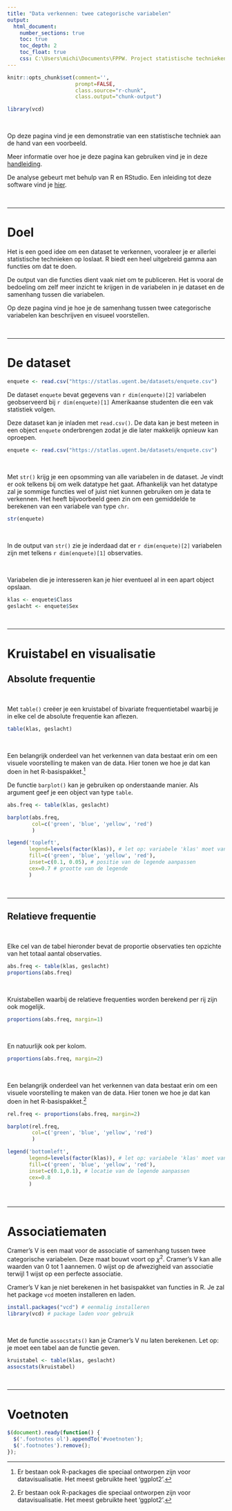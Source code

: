 ```yaml
---
title: "Data verkennen: twee categorische variabelen"
output:
  html_document: 
    number_sections: true
    toc: true
    toc_depth: 2
    toc_float: true
    css: C:\Users\michi\Documents\FPPW. Project statistische technieken\pagina's\statlas_technieken.css
---
```


```r
knitr::opts_chunk$set(comment='', 
                      prompt=FALSE, 
                      class.source="r-chunk", 
                      class.output="chunk-output")

library(vcd)

```

<!--  {-} of {.unnumbered} na header zorgt ervoor dat deze sectie niet wordt genummerd ondanks "number_sections: TRUE" in YAML -->

<br>

Op deze pagina vind je een demonstratie van een statistische techniek aan de hand van een voorbeeld. 

Meer informatie over hoe je deze pagina kan gebruiken vind je in deze <a href="https://statlas.ugent.be/andere paginas/handleiding.html" target='_blank'>handleiding</a>.

<!-- ../ verwijst naar hogere directory -->

De analyse gebeurt met behulp van R en RStudio. Een inleiding tot deze software vind je <a href="https://ufora.ugent.be/d2l/le/discovery/view/course/386505" target="_blank">hier</a>.

<br>

------------------

# Doel

Het is een goed idee om een dataset te verkennen, vooraleer je er allerlei statistische technieken op loslaat. R biedt een heel uitgebreid gamma aan functies om dat te doen. 

De output van die functies dient vaak niet om te publiceren. Het is vooral de bedoeling om zelf meer inzicht te krijgen in de variabelen in je dataset en de samenhang tussen die variabelen.

Op deze pagina vind je hoe je de samenhang tussen twee categorische variabelen kan beschrijven en visueel voorstellen.

<br>

-------------

# De dataset

```r

enquete <- read.csv("https://statlas.ugent.be/datasets/enquete.csv")

```


De dataset `enquete` bevat gegevens van `r dim(enquete)[2]` variabelen geobserveerd bij `r dim(enquete)[1]` Amerikaanse studenten die een vak statistiek volgen.

Deze dataset kan je inladen met `read.csv()`. De data kan je best meteen in een object `enquete` onderbrengen zodat je die later makkelijk opnieuw kan oproepen.

```r
enquete <- read.csv("https://statlas.ugent.be/datasets/enquete.csv")
```

<br>

Met `str()` krijg je een opsomming van alle variabelen in de dataset. Je vindt er ook telkens bij om welk datatype het gaat. Afhankelijk van het datatype zal je sommige functies wel of juist niet kunnen gebruiken om je data te verkennen. Het heeft bijvoorbeeld geen zin om een gemiddelde te berekenen van een variabele van type `chr`.

```r

str(enquete) 

```

<br>

In de output van `str()` zie je inderdaad dat er `r dim(enquete)[2]` variabelen zijn met telkens `r dim(enquete)[1]` observaties. 

<br>

Variabelen die je interesseren kan je hier eventueel al in een apart object opslaan.

```r

klas <- enquete$Class
geslacht <- enquete$Sex

```

<br>

-------------------

# Kruistabel en visualisatie {.tabset .tabset-fade .tabset-pills}

## Absolute frequentie {-}

<br>

<div class='tabset_kader'>

Met `table()` creëer je een kruistabel of bivariate frequentietabel waarbij je in elke cel de absolute frequentie kan aflezen.

```r
table(klas, geslacht)
```

<br>

Een belangrijk onderdeel van het verkennen van data bestaat erin om een visuele voorstelling te maken van de data. Hier tonen we hoe je dat kan doen in het R-basispakket.^[Er bestaan ook R-packages die speciaal ontworpen zijn voor datavisualisatie. Het meest gebruikte heet ‘ggplot2’.]

De functie `barplot()` kan je gebruiken op onderstaande manier. Als argument geef je een object van type `table`.

```r
abs.freq <- table(klas, geslacht)

barplot(abs.freq, 
        col=c('green', 'blue', 'yellow', 'red')
        )

legend('topleft', 
       legend=levels(factor(klas)), # let op: variabele 'klas' moet van type factor zijn
       fill=c('green', 'blue', 'yellow', 'red'), 
       inset=c(0.1, 0.05), # positie van de legende aanpassen
       cex=0.7 # grootte van de legende
       )
```

<br>

</div>

--------------------

## Relatieve frequentie {-}

<br>

<div class='tabset_kader'>

Elke cel van de tabel hieronder bevat de proportie observaties ten opzichte van het totaal aantal observaties. 

```r
abs.freq <- table(klas, geslacht)
proportions(abs.freq)
```

<br>

Kruistabellen waarbij de relatieve frequenties worden berekend per rij zijn ook mogelijk.

```r
proportions(abs.freq, margin=1)
```

<br>

En natuurlijk ook per kolom.

```r
proportions(abs.freq, margin=2)
```

<br>

Een belangrijk onderdeel van het verkennen van  data bestaat erin om een visuele voorstelling te maken van de data. Hier tonen we hoe je dat kan doen in het R-basispakket.^[Er bestaan ook R-packages die speciaal ontworpen zijn voor datavisualisatie. Het meest gebruikte heet ‘ggplot2’.]

```r
rel.freq <- proportions(abs.freq, margin=2)

barplot(rel.freq,
        col=c('green', 'blue', 'yellow', 'red')
        )

legend('bottomleft',
       legend=levels(factor(klas)), # let op: variabele 'klas' moet van type factor zijn
       fill=c('green', 'blue', 'yellow', 'red'), 
       inset=c(0.1,0.1), # locatie van de legende aanpassen
       cex=0.8
       )
```

<br>

</div>

-------------------

# Associatiematen

Cramer's V is een maat voor de associatie of samenhang tussen twee categorische variabelen. Deze maat bouwt voort op $\chi^2$. Cramer's V kan alle waarden van 0 tot 1 aannemen. 0 wijst op de afwezigheid van associatie terwijl 1 wijst op een perfecte associatie.

Cramer's V kan je niet berekenen in het basispakket van functies in R. Je zal het package `vcd` moeten installeren en laden.  

```r
install.packages("vcd") # eenmalig installeren
library(vcd) # package laden voor gebruik
```

<br>

Met de functie `assocstats()` kan je Cramer's V nu laten berekenen. Let op: je moet een tabel aan de functie geven.

```r
kruistabel <- table(klas, geslacht)
assocstats(kruistabel)
```

<br>

------------------

# Voetnoten {#voetnoten}

```js
$(document).ready(function() {
  $('.footnotes ol').appendTo('#voetnoten');
  $('.footnotes').remove();
});
```